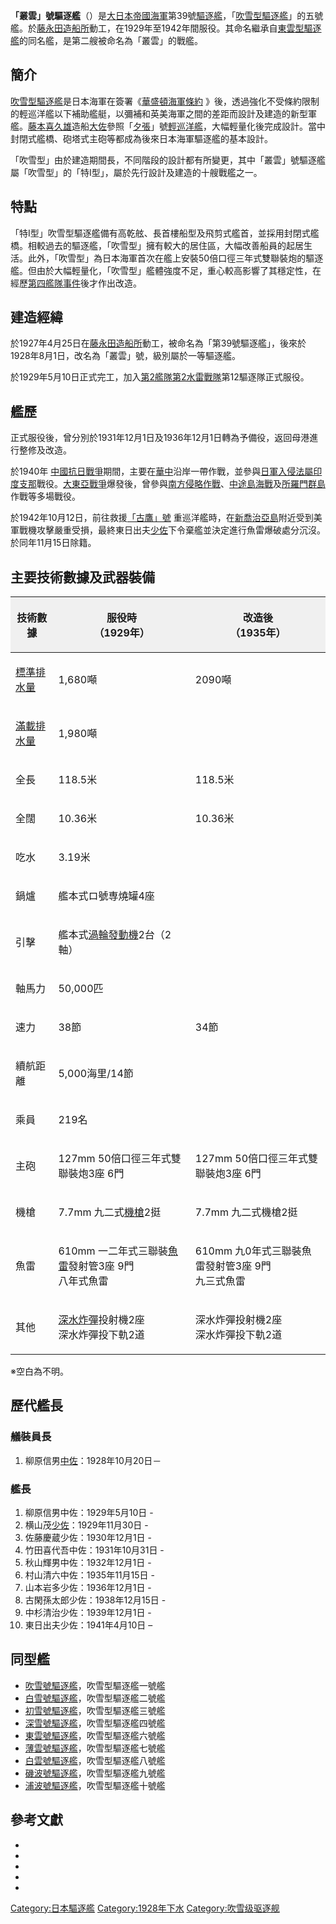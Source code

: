 {{noteTA
|1=zh-cn:级; zh-tw:級; zh-hk:型;
|2=zh-cn:卫; zh-tw:衛; zh-hk:衞;
}}
{{軍艦模板
|名稱=叢雲[[File:Naval_Ensign_of_Japan.svg|30px]]<br /><small>{{lang|ja|むらくも}}</small>
|圖片= [[File:_Murakumo.jpg|300px]]
|照片說明=叢雲號
|艦種= [[一等驅逐艦|一等驅逐艦]]
|擁有國= [[File:Merchant_flag_of_Japan_(1870).svg|25px]][[大日本帝國|大日本帝國]]
|艦級= [[吹雪型驅逐艦|吹雪型]]（五號艦）
|製造= [[藤永田造船所|藤永田造船所]]
|動工= 1927年4月25日
|下水= 1928年9月27日
|服役= 1929年5月10日
|退役= 
|結局= 1942年10月12日被處分擊沉
|除籍= 1942年11月15日
|基準= 1,680噸
|滿載= 1,980噸
|長度= 118.5米
|闊度= 10.36米
|吃水= 3.19米
|極速= 38節
|鍋爐=艦本式ロ號専燒罐4座
|引擎=艦本式渦輪發動機2台（2軸）
|出力= 50,000匹馬力
|續航= 5,000海里（14節）
|乘員= 219人
|裝甲= 
|艦載機= 
|裝備= 參考[[#主要技術數據及武器裝備|#主要技術數據及武器裝備]]
}}
{{japanese|japanese=叢雲|kana=むらくも|romaji= Murakumo}}

'''「叢雲」號驅逐艦'''（{{lang|ja|むらくも}}）是[[大日本帝國海軍|大日本帝國海軍]]第39號[[驅逐艦|驅逐艦]]，「[[吹雪型驅逐艦|吹雪型驅逐艦]]」的五號艦。於[[藤永田造船所|藤永田造船所]]動工，在1929年至1942年間服役。其命名繼承自[[東雲型驅逐艦|東雲型驅逐艦]]的同名艦，是第二艘被命名為「叢雲」的戰艦。

== 簡介 ==
[[吹雪型驅逐艦|吹雪型驅逐艦]]是日本海軍在簽署《[[華盛頓海軍條約|華盛頓海軍條約]] 》後，透過強化不受條約限制的輕巡洋艦以下補助艦艇，以彌補和英美海軍之間的差距而設計及建造的新型軍艦。[[藤本喜久雄|藤本喜久雄]]造船[[大佐|大佐]]參照「[[夕張號輕巡洋艦|夕張]]」號[[輕巡洋艦|輕巡洋艦]]，大幅輕量化後完成設計。當中封閉式艦橋、砲塔式主砲等都成為後來日本海軍驅逐艦的基本設計。

「吹雪型」由於建造期間長，不同階段的設計都有所變更，其中「叢雲」號驅逐艦屬「吹雪型」的「特I型」，屬於先行設計及建造的十艘戰艦之一。

== 特點 ==
「特I型」吹雪型驅逐艦備有高乾舷、長首樓船型及飛剪式艦首，並採用封閉式艦橋。相較過去的驅逐艦，「吹雪型」擁有較大的居住區，大幅改善船員的起居生活。此外，「吹雪型」為日本海軍首次在艦上安裝50倍口徑三年式雙聯裝炮的驅逐艦。但由於大幅輕量化，「吹雪型」艦體強度不足，重心較高影響了其穩定性，在經歷[[第四艦隊事件|第四艦隊事件]]後才作出改造。

== 建造經緯 ==
於1927年4月25日在[[藤永田造船所|藤永田造船所]]動工，被命名為「第39號驅逐艦」，後來於1928年8月1日，改名為「叢雲」號，級別屬於一等驅逐艦。

於1929年5月10日正式完工，加入[[第2艦隊|第2艦隊]][[第2水雷戰隊|第2水雷戰隊]]第12驅逐隊正式服役。

==艦歷==
正式服役後，曾分別於1931年12月1日及1936年12月1日轉為予備役，返回母港進行整修及改造。

於1940年 [[中國抗日戰爭|中國抗日戰爭]]期間，主要在[[華中|華中]]沿岸一帶作戰，並參與[[日軍入侵法屬印度支那|日軍入侵法屬印度支那]]戰役。[[大東亞戰爭|大東亞戰爭]]爆發後，曾參與[[南方侵略作戰|南方侵略作戰]]、[[中途島海戰|中途島海戰]]及[[所羅門群島|所羅門群島]]作戰等多場戰役。

於1942年10月12日，前往救援[[古鷹號重巡洋艦|「古鷹」號]] 重巡洋艦時，在[[新喬治亞島|新喬治亞島]]附近受到美軍戰機攻擊嚴重受損，最終東日出夫[[少佐|少佐]]下令棄艦並決定進行魚雷爆破處分沉沒。於同年11月15日除籍。

==主要技術數據及武器裝備==
{| class="wikitable" style="margin: 0em;  background:#ffffff"
|-
! style="background: #f0f0f0;"| 技術數據
! style="background: #f0f0f0;"| 服役時<br />（1929年）
! style="background: #f0f0f0;"| 改造後<br />（1935年）
|-
|[[標準排水量|標準排水量]]|| 1,680噸||2090噸
|-
|[[滿載排水量|滿載排水量]]|| 1,980噸|| 
|-
|全長|| 118.5米||118.5米
|-
|全闊|| 10.36米||10.36米
|-
|吃水|| 3.19米|| 
|-
|鍋爐||艦本式ロ號専燒罐4座|| 
|-
|引擊||艦本式[[渦輪發動機|渦輪發動機]]2台（2軸）|| 
|-
|軸馬力|| 50,000匹|| 
|-
|速力|| 38節|| 34節
|-
|續航距離|| 5,000海里/14節|| 
|-
|乘員||219名||
|-
|主砲|| 127mm 50倍口徑三年式雙聯裝炮3座 6門||127mm 50倍口徑三年式雙聯裝炮3座 6門
|-
|機槍|| 7.7mm 九二式[[機槍|機槍]]2挺|| 7.7mm 九二式機槍2挺
|-
|魚雷|| 610mm 一二年式三聯裝[[魚雷|魚雷]]發射管3座 9門<BR/>八年式魚雷|| 610mm 九0年式三聯裝魚雷發射管3座 9門<BR/>九三式魚雷
|-
|其他|| [[深水炸彈|深水炸彈]]投射機2座<BR/>深水炸彈投下軌2道||深水炸彈投射機2座<BR/>深水炸彈投下軌2道
|}
</div>
※空白為不明。

==歷代艦長==
===艤裝員長===
#柳原信男[[中佐|中佐]]：1928年10月20日－

=== 艦長 ===
#柳原信男中佐：1929年5月10日 -
#横山茂[[少佐|少佐]]：1929年11月30日 -
#佐藤慶蔵少佐：1930年12月1日 - 
#竹田喜代吾中佐：1931年10月31日 - 
#秋山輝男中佐：1932年12月1日 -
#村山清六中佐：1935年11月15日 - 
#山本岩多少佐：1936年12月1日 - 
#古閑孫太郎少佐：1938年12月15日 -
#中杉清治少佐：1939年12月1日 -
#東日出夫少佐：1941年4月10日 –

== 同型艦 ==
* [[吹雪號驅逐艦_(吹雪型驅逐艦)|吹雪號驅逐艦]]，吹雪型驅逐艦一號艦
* [[白雪號驅逐艦_(吹雪型驅逐艦)|白雪號驅逐艦]]，吹雪型驅逐艦二號艦
* [[初雪號驅逐艦_(吹雪型驅逐艦)|初雪號驅逐艦]]，吹雪型驅逐艦三號艦
* [[深雪號驅逐艦_(吹雪型驅逐艦)|深雪號驅逐艦]]，吹雪型驅逐艦四號艦
* [[東雲號驅逐艦_(吹雪型驅逐艦)|東雲號驅逐艦]]，吹雪型驅逐艦六號艦
* [[薄雲號驅逐艦_(吹雪型驅逐艦)|薄雲號驅逐艦]]，吹雪型驅逐艦七號艦
* [[白雲號驅逐艦_(吹雪型驅逐艦)|白雲號驅逐艦]]，吹雪型驅逐艦八號艦
* [[磯波號驅逐艦_(吹雪型驅逐艦)|磯波號驅逐艦]]，吹雪型驅逐艦九號艦
* [[浦波號驅逐艦_(吹雪型驅逐艦)|浦波號驅逐艦]]，吹雪型驅逐艦十號艦

==參考文獻==
* {{Cite book | title =海軍歴史保存会編『日本海軍史』第7巻| publisher =第一法規出版| date = 1995年 | pages =  |ISBN = | language= ja}}
* {{Cite book | title =雑誌「丸」編集部『ハンディ版 日本海軍艦艇写真集16 駆逐艦 吹雪型［特型］』| publisher =光人社| date = 1997年 | pages =  |ISBN = | language= ja}}
* {{Cite book  | author = 片桐大自 | title = 聯合艦隊軍艦大全 | publisher = 麥田出版 | date = 1997年 | pages =  |ISBN = 957-708-533-4 | language= zh-hant}}
* {{Cite book | title =外山操『艦長たちの軍艦史』| publisher =光人社| date = 2005年 | pages =  |ISBN = 4-7698-1246-9| language= ja}}
* {{Cite book | title =【歴史群像】太平洋戦史シリーズ70号 『完全版　特型駆逐艦』 | publisher = 学習研究社 | date = 2010年 | pages =  |ISBN = 978-4-05-606020-1 | language= ja}}

{{日本驅逐艦}}
{{吹雪型驅逐艦}}
[[Category:日本驅逐艦|Category:日本驅逐艦]] 
[[Category:1928年下水|Category:1928年下水]]
[[Category:吹雪级驱逐舰|Category:吹雪级驱逐舰]]